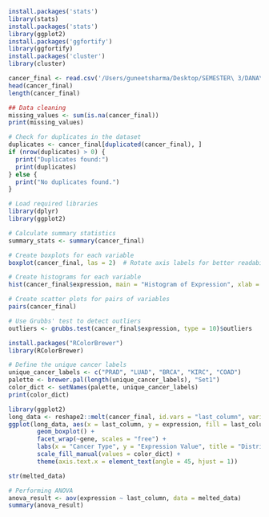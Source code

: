 ```r
install.packages('stats')
library(stats)
install.packages('stats')
library(ggplot2)
install.packages('ggfortify')
library(ggfortify)
install.packages('cluster')
library(cluster)
```
```r
cancer_final <- read.csv('/Users/guneetsharma/Desktop/SEMESTER\ 3/DANA\ 4840/DANA\ 4840\ final\ project\ Cancer/archive-4/reordered_data.csv')
head(cancer_final)
length(cancer_final)
```



```r
## Data cleaning
missing_values <- sum(is.na(cancer_final))
print(missing_values)
```
```r
# Check for duplicates in the dataset
duplicates <- cancer_final[duplicated(cancer_final), ]
if (nrow(duplicates) > 0) {
  print("Duplicates found:")
  print(duplicates)
} else {
  print("No duplicates found.")
}
```

```r
# Load required libraries
library(dplyr)
library(ggplot2)

# Calculate summary statistics
summary_stats <- summary(cancer_final)

# Create boxplots for each variable
boxplot(cancer_final, las = 2)  # Rotate axis labels for better readability

# Create histograms for each variable
hist(cancer_final$expression, main = "Histogram of Expression", xlab = "Expression")

# Create scatter plots for pairs of variables
pairs(cancer_final)

# Use Grubbs' test to detect outliers
outliers <- grubbs.test(cancer_final$expression, type = 10)$outliers

```


```r
install.packages("RColorBrewer")
library(RColorBrewer)

# Define the unique cancer labels
unique_cancer_labels <- c("PRAD", "LUAD", "BRCA", "KIRC", "COAD")
palette <- brewer.pal(length(unique_cancer_labels), "Set1")
color_dict <- setNames(palette, unique_cancer_labels)
print(color_dict)
```
```r
library(ggplot2)
long_data <- reshape2::melt(cancer_final, id.vars = "last_column", variable.name = "gene", value.name = "expression")
ggplot(long_data, aes(x = last_column, y = expression, fill = last_column)) +
        geom_boxplot() +
        facet_wrap(~gene, scales = "free") +
        labs(x = "Cancer Type", y = "Expression Value", title = "Distribution of Gene Expression by Cancer Type") +
        scale_fill_manual(values = color_dict) +
        theme(axis.text.x = element_text(angle = 45, hjust = 1))

```




```r
str(melted_data)

```
```r
# Performing ANOVA
anova_result <- aov(expression ~ last_column, data = melted_data)
summary(anova_result)

```


```r

```
```r

```
```r

```
```r

```
```r

```
```r

```
